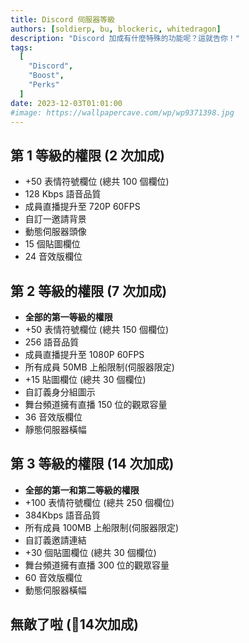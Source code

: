 ```yaml
---
title: Discord 伺服器等級
authors: [soldierp, bu, blockeric, whitedragon]
description: "Discord 加成有什麼特殊的功能呢？這就告你！"
tags:
  [
    "Discord",
    "Boost",
    "Perks"
  ]
date: 2023-12-03T01:01:00
#image: https://wallpapercave.com/wp/wp9371398.jpg
---
```

## 第 1 等級的權限 (2 次加成)
- +50 表情符號欄位 (總共 100 個欄位)
- 128 Kbps 語音品質
- 成員直播提升至 720P 60FPS
- 自訂一邀請背景
- 動態伺服器頭像
- 15 個貼圖欄位
- 24 音效版欄位
## 第 2 等級的權限 (7 次加成)
- **全部的第一等級的權限**
- +50 表情符號欄位 (總共 150 個欄位)
- 256 語音品質
- 成員直播提升至 1080P 60FPS
- 所有成員 50MB 上船限制(伺服器限定)
- +15 貼圖欄位 (總共 30 個欄位)
- 自訂義身分組圖示
- 舞台頻道擁有直播 150 位的觀眾容量
- 36 音效版欄位
- 靜態伺服器橫幅
## 第 3 等級的權限 (14 次加成)
- **全部的第一和第二等級的權限**
- +100 表情符號欄位 (總共 250 個欄位)
- 384Kbps 語音品質
- 所有成員 100MB 上船限制(伺服器限定)
- 自訂義邀請連結
- +30 個貼圖欄位 (總共 30 個欄位)
- 舞台頻道擁有直播 300 位的觀眾容量
- 60 音效版欄位
- 動態伺服器橫幅

## 無敵了啦 (🫢14次加成)
